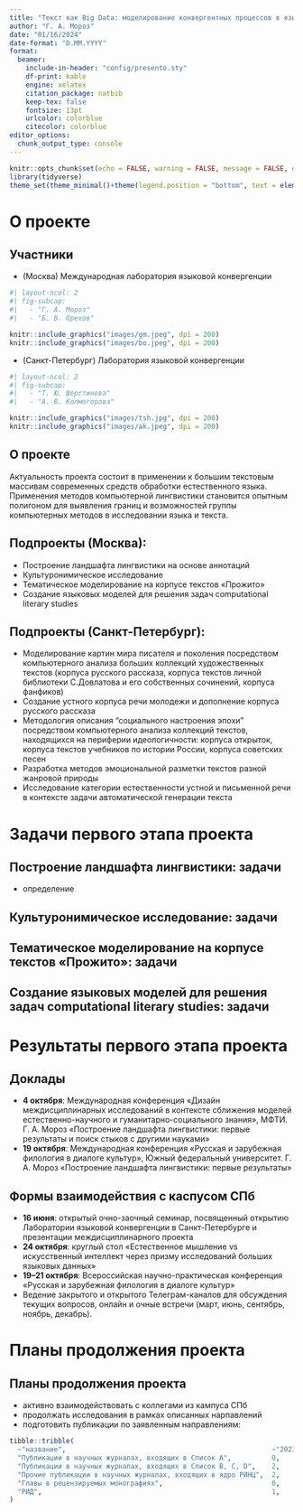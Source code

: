 ```yaml
---
title: "Текст как Big Data: моделирование конвергентных процессов в языке и речи цифровыми методами"
author: "Г. А. Мороз"
date: "01/16/2024"
date-format: "D.MM.YYYY"
format: 
  beamer:
    include-in-header: "config/presento.sty"
    df-print: kable
    engine: xelatex
    citation_package: natbib
    keep-tex: false
    fontsize: 13pt
    urlcolor: colorblue
    citecolor: colorblue
editor_options: 
  chunk_output_type: console
---
```


```r
knitr::opts_chunk$set(echo = FALSE, warning = FALSE, message = FALSE, dev='cairo_pdf')
library(tidyverse)
theme_set(theme_minimal()+theme(legend.position = "bottom", text = element_text(size = 26)))
```


# О проекте

## Участники

- (Москва) Международная лаборатория языковой конвергенции 

```r
#| layout-ncol: 2
#| fig-subcap: 
#|   - "Г. А. Мороз"
#|   - "Б. В. Орехов"

knitr::include_graphics("images/gm.jpeg", dpi = 200)
knitr::include_graphics("images/bo.jpeg", dpi = 200)
```

- (Санкт-Петербург) Лаборатория языковой конвергенции

```r
#| layout-ncol: 2
#| fig-subcap: 
#|   - "Т. Ю. Шерстинова"
#|   - "А. В. Колмогорова"

knitr::include_graphics("images/tsh.jpg", dpi = 200)
knitr::include_graphics("images/ak.jpeg", dpi = 200)
```

## О проекте

Актуальность проекта состоит в применении к большим текстовым массивам современных средств обработки естественного языка. Применения методов компьютерной лингвистики становится опытным полигоном для выявления границ и возможностей группы компьютерных методов в исследовании языка и текста.

## Подпроекты (Москва):

- Построение ландшафта лингвистики на основе аннотаций
- Культуронимическое исследование
- Тематическое моделирование на корпусе текстов «Прожито»
- Создание языковых моделей для решения задач computational literary studies

## Подпроекты (Санкт-Петербург):

- Моделирование  картин мира  писателя и поколения посредством компьютерного анализа больших коллекций художественных текстов (корпуса русского рассказа, корпуса текстов личной библиотеки С.Довлатова и его собственных сочинений, корпуса фанфиков)
- Создание устного корпуса речи молодежи и дополнение корпуса русского рассказа
- Методология описания "социального настроения эпохи" посредством компьютерного анализа коллекций  текстов, находящихся на периферии идеологичности: корпуса открыток, корпуса текстов учебников по истории России, корпуса советских песен
- Разработка методов эмоциональной разметки текстов разной жанровой природы
- Исследование категории естественности устной и письменной речи в контексте задачи автоматической генерации текста

# Задачи первого этапа проекта

## Построение ландшафта лингвистики: задачи

- определение 

## Культуронимическое исследование: задачи

## Тематическое моделирование на корпусе текстов «Прожито»: задачи

## Создание языковых моделей для решения задач computational literary studies: задачи

# Результаты первого этапа проекта

## Доклады

- **4 октября**: Международная конференция «Дизайн междисциплинарных исследований в контексте сближения моделей естественно-научного и гуманитарно-социального знания», МФТИ. Г. А. Мороз «Построение ландшафта лингвистики: первые результаты и поиск стыков с другими науками»
- **19 октября**: Международная конференция «Русская и зарубежная филология в диалоге культур», Южный федеральный университет. Г. А. Мороз «Построение ландшафта лингвистики: первые результаты»

## Формы взаимодействия с каспусом СПб

- **16 июня**: открытый очно-заочный семинар, посвященный открытию Лаборатории языковой конвергенции в Санкт-Петербурге и презентации междисциплинарного проекта
- **24 октября**: круглый стол «Естественное мышление vs искусственный интеллект через призму исследований больших языковых данных»
- **19--21 октября**: Всероссийская научно-практическая конференция «Русская и зарубежная филология в диалоге культур»
- Ведение закрытого и открытого Телеграм-каналов для обсуждения текущих вопросов, онлайн и очные встречи (март, июнь, сентябрь, ноябрь, декабрь).

# Планы продолжения проекта

## Планы продолжения проекта

- активно взаимодействовать с коллегами из кампуса СПб
- продолжать исследования в рамках описанных нарпавлений
- подготовить публикации по заявленным направлениям:

```r
tibble::tribble(
  ~"название",                                                   ~"2023", ~"2024", ~"2025",
  "Публикации в научных журналах, входящих в Список А",          0,       0,       1,
  "Публикации в научных журналах, входящих в Список B, C, D",    2,       2,       2,
  "Прочие публикации в научных журналах, входящих в ядро РИНЦ",  2,       2,       2,
  "Главы в рецензируемых монографиях",                           0,       1,       0,
  "РИД",                                                         1,       0,       1
)
```